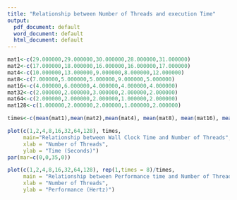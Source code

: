 ```yaml
---
title: "Relationship between Number of Threads and execution Time"
output:
  pdf_document: default
  word_document: default
  html_document: default
---
```


```r
mat1<-c(29.000000,29.000000,30.000000,28.000000,31.000000)
mat2<-c(17.000000,18.000000,16.000000,16.000000,17.000000)
mat4<-c(10.000000,13.000000,9.000000,8.000000,12.000000)
mat8<-c(7.000000,5.000000,5.000000,9.000000,5.000000)
mat16<-c(4.000000,6.000000,4.000000,4.000000,4.000000)
mat32<-c(2.000000,2.000000,3.000000,2.000000,2.000000)
mat64<-c(2.000000,2.000000,2.000000,1.000000,2.000000)
mat128<-c(1.000000,2.000000,2.000000,1.000000,2.000000)

times<-c(mean(mat1),mean(mat2),mean(mat4), mean(mat8), mean(mat16), mean(mat32), mean(mat64), mean(mat128))

plot(c(1,2,4,8,16,32,64,128), times,
     main="Relationship between Wall Clock Time and Number of Threads",
     xlab = "Number of Threads",
     ylab = "Time (Seconds)")
par(mar=c(0,0,35,0))
```


```r
plot(c(1,2,4,8,16,32,64,128), rep(1,times = 8)/times,
     main = "Relationship between Performance time and Number of Threads",
     xlab = "Number of Threads",
     ylab = "Performance (Hertz)")
```
